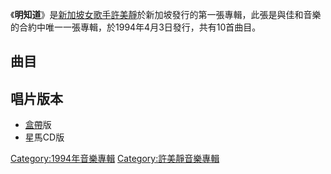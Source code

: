 {{Album infobox | <!-- See Wikipedia:WikiProject_Albums -->
|  Name        = 明知道
|  Type        = [[專輯|專輯]]
|  Artist      = [[許美靜|許美靜]]
|  Cover       = MavisHee-Knowingly.jpg
|  Background  = 
|  Released    = 1994年4月3日
|  Recorded    = 
|  Genre       = [[國語流行音樂|國語流行音樂]]
|  Length      = 
|  Label       = 佳和音樂
|  Number      = 
|  Producer    = 陳佳明
|  Last album  = 
|  This album  = '''明知道'''<br />(1994年)
|  Next album  = [[遺憾|遺憾]]<br/>(1995年)
}}

《'''明知道'''》是[[新加坡|新加坡]][[女歌手|女歌手]][[許美靜|許美靜]]於新加坡發行的第一張專輯，此張是與佳和音樂的合約中唯一一張專輯，於1994年4月3日發行，共有10首曲目。

==曲目==
{{Tracklist
| collapsed = 
| headline = 
| font_size = 
| total_length = 

| all_writing = 
| all_music = 
| all_lyrics = 
| all_arranger = 
| all_producer = 陳佳明
| all_except = 

| extra_column =

| title1 = 只是這人生
| note1 = 
| longnote1 = 第二主打歌
| music1 = [[陳佳明|陳佳明]]
| lyrics1 = 許美靜<br>陳佳明
| arranger1 = [[吳慶隆|吳慶隆]]
| producer1 = 
| extra1 = 
| length1 = 

| title2 = 明知道
| note2 = Unplugged
| longnote2 = 第一主打歌
| music2 = 陳佳明
| lyrics2 = 許美靜<br>陳佳明
| arranger2 = [[Joshua_Wan|萬恩全]]
| producer2 = 
| extra2 = 
| length2 = 

| title3 = 不如不要
| note3 = 
| longnote3 = 
| music3 = [[黎沸揮|黎沸揮]]
| lyrics3 = 陳佳明
| arranger3 = [[黃銘源|黃銘源]]
| producer3 = 
| extra3 = 
| length3 = 

| title4 = 心裡住著一個夢
| note4 = 
| longnote4 = 
| music4 = [[林智強|林智強]]
| lyrics4 = [[邢增華|邢增華]]
| arranger4 = Derek Zuzarte
| producer4 = 
| extra4 = 
| length4 = 

| title5 = 陌生人
| note5 = 
| longnote5 = 
| music5 = [[楊孝芬|楊孝芬]]
| lyrics5 = 楊孝芬
| arranger5 = [[張瑞成|張瑞成]]
| producer5 = 
| extra5 = 
| length5 = 

| title6 = 多疑的海洋
| note6 = 
| longnote6 = 
| music6 = 陳佳明
| lyrics6 = 陳佳明
| arranger6 = 吳慶隆
| producer6 = 
| extra6 = 
| length6 = 

| title7 = 影子情人
| note7 = 
| longnote7 = 第三主打歌
| music7 = 黎沸揮
| lyrics7 = 邢增華
| arranger7 = Derek Zuzarte
| producer7 = 
| extra7 = 
| length7 = 

| title8 = 情迷意亂
| note8 = 
| longnote8 = 
| music8 = [[李偲菘|李偲菘]]
| lyrics8 = [[吳慶康|吳慶康]]
| arranger8 = 黃銘源
| producer8 = 
| extra8 = 
| length8 = 

| title9 = 我的心是海中的沙
| note9 = 
| longnote9 = 
| music9 = [[張家強|張家強]]
| lyrics9 = 邢增華
| arranger9 = 張家強
| producer9 = 
| extra9 = 
| length9 = 

| title10 = 明知道
| note10 = 
| longnote10 = 
| music10 = 陳佳明
| lyrics10 = 許美靜<br>陳佳明
| arranger10 = 吳慶隆
| producer10 = 
| extra10 = 
| length10 = 
}}

== 唱片版本 ==
* [[盒帶|盒帶]]版
* 星馬CD版

[[Category:1994年音樂專輯|Category:1994年音樂專輯]]
[[Category:許美靜音樂專輯|Category:許美靜音樂專輯]]